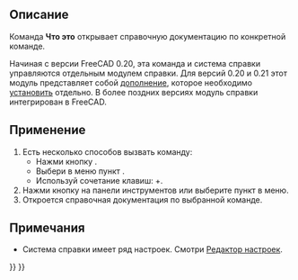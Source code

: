 <languages/>

{{Docnav/ru
|[[Std_About/ru|О FreeCAD]]
|[[Std_RestartInSafeMode/ru|RestartInSafeMode (Перезапуск в безопасном режиме)]]
|[[Std_Help_Menu/ru|Раздел Меню Справка]]
|IconL=Std_About.svg
|IconR=Std_RestartInSafeMode.svg
|IconC=Freecad.svg
}}

{{GuiCommand/ru
|Name=Std WhatsThis
|Name/ru=Что это
|MenuLocation=Справка → Что это?
|Workbenches=Все
|Shortcut={{KEY|Shift}}+{{KEY|F1}}
|SeeAlso=[[Std_OnlineHelp/ru|Справка]]
}}

<span id="Description"></span>
==Описание==

Команда '''Что это''' открывает справочную документацию по конкретной команде.

Начиная с версии FreeCAD 0.20, эта команда и система справки управляются отдельным модулем справки. Для версий 0.20 и 0.21 этот модуль представляет собой [https://github.com/FreeCAD/FreeCAD-Help дополнение], которое необходимо [[Std_AddonMgr/ru|установить]] отдельно. В более поздних версиях модуль справки интегрирован в FreeCAD.

<span id="Usage"></span>
==Применение==

# Есть несколько способов вызвать команду:
#* Нажми кнопку {{Button|[[Image:Std_WhatsThis.svg|16px]] [[Std_WhatsThis/ru|Что это?]]}}.
#* Выбери в меню пункт {{MenuCommand|Справка → [[Image:Std_WhatsThis.svg|16px]] Что это?}}.
#* Используй сочетание клавиш: {{KEY|Shift}}+{{KEY|F1}}.
# Нажми кнопку на панели инструментов или выберите пункт в меню.
# Откроется справочная документация по выбранной команде.

<span id="Notes"></span>
==Примечания==

* Система справки имеет ряд настроек. Смотри [[Preferences_Editor/ru#Help|Редактор настроек]].


{{Docnav/ru
|[[Std_About/ru|О FreeCAD]]
|[[Std_RestartInSafeMode/ru|RestartInSafeMode (Перезапуск в безопасном режиме)]]
|[[Std_Help_Menu/ru|Раздел Меню Справка]]
|IconL=Std_About.svg
|IconR=Std_RestartInSafeMode.svg
|IconC=Freecad.svg
}}

{{Std_Base_navi{{#translation:}}}}
{{Userdocnavi{{#translation:}}}}